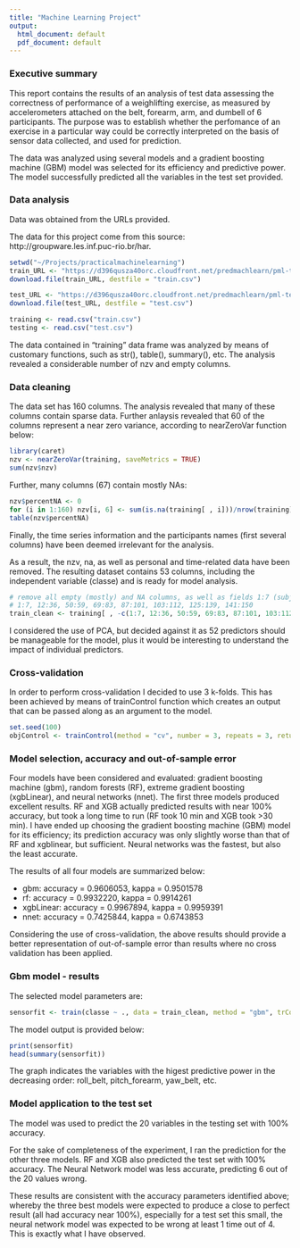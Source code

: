 ```yaml
---
title: "Machine Learning Project"
output:
  html_document: default
  pdf_document: default
---
```


### Executive summary

This report contains the results of an analysis of test data assessing the correctness of performance of a weighlifting exercise, as measured by accelerometers attached on the belt, forearm, arm, and dumbell of 6 participants. The purpose was to establish whether the perfomance of an exercise in a particular way could be correctly interpreted on the basis of sensor data collected, and used for prediction.

The data was analyzed using several models and a gradient boosting machine (GBM) model was selected for its efficiency and predictive power. The model successfully predicted all the variables in the test set provided.


### Data analysis

Data was obtained from the URLs provided.

The data for this project come from this source: http://groupware.les.inf.puc-rio.br/har.

```r
setwd("~/Projects/practicalmachinelearning")
train_URL <- "https://d396qusza40orc.cloudfront.net/predmachlearn/pml-training.csv"
download.file(train_URL, destfile = "train.csv")

test_URL <- "https://d396qusza40orc.cloudfront.net/predmachlearn/pml-testing.csv"
download.file(test_URL, destfile = "test.csv")

training <- read.csv("train.csv")
testing <- read.csv("test.csv")
```

The data contained in "training" data frame was analyzed by means of customary functions, such as str(), table(), summary(), etc. The analysis revealed a considerable number of nzv and empty columns.


### Data cleaning

The data set has 160 columns. The analysis revealed that many of these columns contain sparse data. Further anlaysis revealed that 60 of the columns represent a near zero variance, according to nearZeroVar function below:

```r
library(caret)
nzv <- nearZeroVar(training, saveMetrics = TRUE)
sum(nzv$nzv)
```
Further, many columns (67) contain  mostly NAs: 

```r
nzv$percentNA <- 0
for (i in 1:160) nzv[i, 6] <- sum(is.na(training[ , i]))/nrow(training)
table(nzv$percentNA)
```

Finally, the time series information and the participants names (first several columns) have been deemed irrelevant for the analysis.

As a result, the nzv, na, as well as personal and time-related data have been removed. The resulting dataset contains 53 columns, including the independent variable (classe) and is ready for model analysis.

```r
# remove all empty (mostly) and NA columns, as well as fields 1:7 (subject, # name, etc.) not subject to analysis
# 1:7, 12:36, 50:59, 69:83, 87:101, 103:112, 125:139, 141:150
train_clean <- training[ , -c(1:7, 12:36, 50:59, 69:83, 87:101, 103:112, 125:139, 141:150)]
```

I considered the use of PCA, but decided against it as 52 predictors should be manageable for the model, plus it would be interesting to understand the impact of individual predictors.


### Cross-validation

In order to perform cross-validation I decided to use 3 k-folds. This has been achieved by means of trainControl function which creates an output that can be passed along as an argument to the model.

```r
set.seed(100)
objControl <- trainControl(method = "cv", number = 3, repeats = 3, returnResamp = "none", classProbs = TRUE)
```


### Model selection, accuracy and out-of-sample error

Four models have been considered and evaluated: gradient boosting machine (gbm), random forests (RF), extreme gradient boosting (xgbLinear), and neural networks (nnet). The first three models produced excellent results. RF and XGB actually predicted results with near 100% accuracy, but took a long time to run (RF took 10 min and XGB took >30 min). I have ended up choosing the gradient boosting machine (GBM) model for its efficiency; its  prediction accuracy was only slightly worse than that of RF and xgblinear, but sufficient. Neural networks was the fastest, but also the least accurate.

The results of all four models are summarized below:

* gbm: accuracy = 0.9606053,	kappa = 0.9501578		
* rf:	accuracy = 0.9932220, kappa = 0.9914261		
* xgbLinear: accuracy = 0.9967894, kappa = 0.9959391		
* nnet:	accuracy = 0.7425844, kappa = 0.6743853

Considering the use of cross-validation, the above results should provide a better representation of out-of-sample error than results where no cross validation has been applied.


### Gbm model - results

The selected model parameters are:

```r
sensorfit <- train(classe ~ ., data = train_clean, method = "gbm", trControl = objControl, preProc = c("center", "scale"))
```

The model output is provided below:
```r
print(sensorfit)
head(summary(sensorfit))
```

The graph indicates the variables with the higest predictive power in the decreasing order: roll_belt, pitch_forearm, yaw_belt, etc.


### Model application to the test set
The model was used to predict the 20 variables in the testing set with 100% accuracy. 

For the sake of completeness of the experiment, I ran the prediction for the other three models. RF and XGB also predicted the test set with 100% accuracy. The Neural Network model was less accurate, predicting 6 out of the 20 values wrong. 

These results are consistent with the accuracy parameters identified above; whereby the three best models were expected to produce a close to perfect result (all had accuracy near 100%), especially for a test set this small, the neural network model was expected to be wrong at least 1 time out of 4. This is exactly what I have observed.

